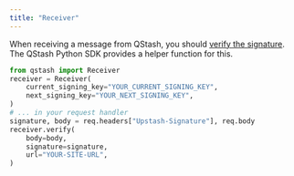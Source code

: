 ```yaml
---
title: "Receiver"
---
```

When receiving a message from QStash, you should [verify the signature](/qstash/howto/signature).
The QStash Python SDK provides a helper function for this.
```python
from qstash import Receiver
receiver = Receiver(
    current_signing_key="YOUR_CURRENT_SIGNING_KEY",
    next_signing_key="YOUR_NEXT_SIGNING_KEY",
)
# ... in your request handler
signature, body = req.headers["Upstash-Signature"], req.body
receiver.verify(
    body=body,
    signature=signature,
    url="YOUR-SITE-URL",
)
```